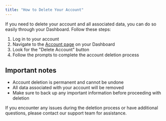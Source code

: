 ```yaml
---
title: "How to Delete Your Account"
---
```


If you need to delete your account and all associated data, you can do so easily through your Dashboard. Follow these steps:

1. Log in to your account
2. Navigate to the [Account page](https://www.assemblyai.com/dashboard/account/personal) on your Dashboard
3. Look for the "Delete Account" button
4. Follow the prompts to complete the account deletion process

## Important notes

- Account deletion is permanent and cannot be undone
- All data associated with your account will be removed
- Make sure to back up any important information before proceeding with deletion

If you encounter any issues during the deletion process or have additional questions, please contact our support team for assistance.
